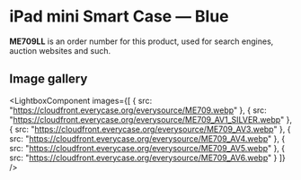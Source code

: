 
# iPad mini Smart Case — Blue

<Callout type='info' emoji='👉🏻'>**ME709LL** is an order number for this product, used for search engines, auction websites and such.</Callout>

## Image gallery

<LightboxComponent
    images={[
      {
        src: "https://cloudfront.everycase.org/everysource/ME709.webp"
      },
      {
        src: "https://cloudfront.everycase.org/everysource/ME709_AV1_SILVER.webp"
      },
      {
        src: "https://cloudfront.everycase.org/everysource/ME709_AV3.webp"
      },
      {
        src: "https://cloudfront.everycase.org/everysource/ME709_AV4.webp"
      },
      {
        src: "https://cloudfront.everycase.org/everysource/ME709_AV5.webp"
      },
      {
        src: "https://cloudfront.everycase.org/everysource/ME709_AV6.webp"
      }
    ]}
  />
